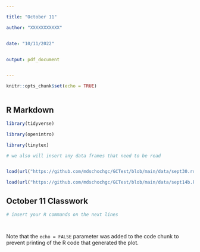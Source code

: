 ---

title: "October 11"

author: "XXXXXXXXXXX"


date: "10/11/2022"


output: pdf_document


---

```{r setup, include=FALSE}
knitr::opts_chunk$set(echo = TRUE)



```


## R Markdown

```{r include = FALSE, warning = FALSE, results = FALSE}

library(tidyverse)

library(openintro)

library(tinytex)

# we also will insert any data frames that need to be read


load(url("https://github.com/mdschochgc/GCTest/blob/main/data/sept30.rda?raw=true"))

load(url("https://github.com/mdschochgc/GCTest/blob/main/data/sept14b.Rda?raw=true"))


```



## October 11 Classwork



```{r "TEST", error = TRUE, warning = FALSE}





# insert your R commands on the next lines




```







Note that the `echo = FALSE` parameter was added to the code chunk to prevent printing of the R code that generated the plot.



